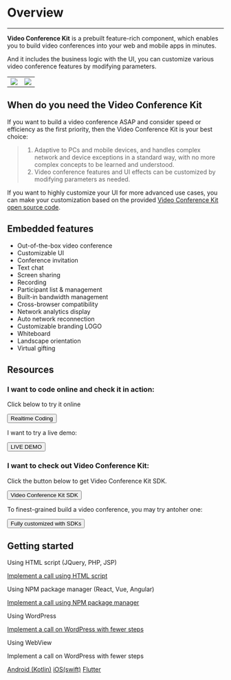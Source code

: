 # Overview

- - -


**Video Conference Kit** is a prebuilt feature-rich component, which enables you to build video conferences into your web and mobile apps in minutes.

And it includes the business logic with the UI, you can customize various video conference features by modifying parameters.

|||
|--|--|
|<Frame width="512" height="auto" caption=""><img src="https://storage.zego.im/sdk-doc/Pics/Prebuilt_Web/groupCall_p.jpg" /></Frame>|<Frame width="180" height="auto" caption=""><img src="https://storage.zego.im/sdk-doc/Pics/Prebuilt_Web/groupCall_m.png" /></Frame>|





## When do you need the Video Conference Kit


If you want to build a video conference ASAP and consider speed or efficiency as the first priority, then the Video Conference Kit is your best choice: 
> 1. Adaptive to PCs and mobile devices, and handles complex network and device exceptions in a standard way, with no more complex concepts to be learned and understood.
> 2. Video conference features and UI effects can be customized by modifying parameters as needed.


If you want to highly customize your UI for more advanced use cases, you can make your customization based on the provided [Video Conference Kit open source code](https://github.com/ZEGOCLOUD/zego_uikit_prebuilt_web). 



## Embedded features 

* Out-of-the-box video conference
* Customizable UI
* Conference invitation
* Text chat
* Screen sharing
* Recording
* Participant list & management
* Built-in bandwidth management
* Cross-browser compatibility
* Network analytics display
* Auto network reconnection
* Customizable branding LOGO
* Whiteboard
* Landscape orientation
* Virtual gifting

## Resources

### I want to code online and check it in action:

Click below to try it online

<Button primary-color="NavyBlue" target="_blank" href="https://stackblitz.com/edit/zegocloud-prebuilt-call-2f1ofk?file=index.js">Realtime Coding</Button>

I want to try a live demo:

<Button primary-color="NavyBlue" target="_blank" href="https://zegocloud.github.io/zego_uikit_prebuilt_web/video_conference/index.html">LIVE DEMO</Button>


### I want to check out Video Conference Kit:

Click the button below to get Video Conference Kit SDK.

<Button primary-color="NavyBlue" target="_blank" href="https://resource.zegocloud.com/prebuilt/ZegoUIKitPrebuilt.zip?v=20221012">Video Conference Kit SDK</Button>

To finest-grained build a video conference, you may try antoher one:

<Button primary-color="NavyBlue" target="_blank" href="">Fully customized with SDKs</Button>


## Getting started

Using HTML script (JQuery, PHP, JSP)

[Implement a call using HTML script](./02-quick-start/01-using-html-script.mdx)

Using NPM package manager (React, Vue, Angular)

[Implement a call using NPM package manager](./02-quick-start/02-using-npm-package-manager.mdx)

Using WordPress

[Implement a call on WordPress with fewer steps](./02-quick-start/03-using-wordpress.mdx)

Using WebView

Implement a call on WordPress with fewer steps

[Android (Kotlin)](https://www.zegocloud.com/blog/webrtc-android)
[iOS(swift)](https://www.zegocloud.com/blog/webrtc-ios)
[Flutter](https://www.zegocloud.com/blog/flutter-webrtc)
